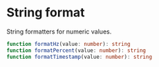 # String format

String formatters for numeric values.

```ts
function formatHz(value: number): string
function formatPercent(value: number): string
function formatTimestamp(value: number): string
```
